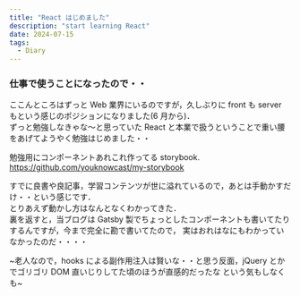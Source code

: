 ```yaml
---
title: "React はじめました"
description: "start learning React"
date: 2024-07-15
tags:
  - Diary
---
```


### 仕事で使うことになったので・・

ここんところはずっと Web 業界にいるのですが，久しぶりに front も server もという感じのポジションになりました(6 月から)．  
ずっと勉強しなきゃな〜と思っていた React と本業で扱うということで重い腰をあげてようやく勉強はじめました・・  

勉強用にコンポーネントあれこれ作ってる storybook.  
https://github.com/youknowcast/my-storybook

すでに良書や良記事，学習コンテンツが世に溢れているので，あとは手動かすだけ・・という感じです．  
とりあえず動かし方はなんとなくわかってきた．    
裏を返すと，当ブログは Gatsby 製でちょっとしたコンポーネントも書いてたりするんですが，今まで完全に勘で書いてたので，
実はおれはなにもわかっていなかったのだ・・・・

~老人なので，hooks による副作用注入は賢いな・・と思う反面，jQuery とかでゴリゴリ DOM 直いじりしてた頃のほうが直感的だったな という気もしなくも~
